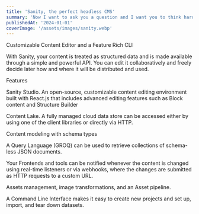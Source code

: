 ```yaml
---
title: 'Sanity, the perfect headless CMS'
summary: 'Now I want to ask you a question and I want you to think hard about it before moving forward. I'm going to make a change to this and I want you to tell me which will have the better performance characteristics.'
publishedAt: '2024-01-01'
coverImage: '/assets/images/sanity.webp'
---
```


Customizable Content Editor and a Feature Rich CLI

With Sanity, your content is treated as structured data and is made available through a simple and powerful API. You can edit it collaboratively and freely decide later how and where it will be distributed and used.

Features

Sanity Studio. An open-source, customizable content editing environment built with React.js that includes advanced editing features such as Block content and Structure Builder

Content Lake. A fully managed cloud data store can be accessed either by using one of the client libraries or directly via HTTP.

Content modeling with schema types

A Query Language (GROQ) can be used to retrieve collections of schema-less JSON documents.

Your Frontends and tools can be notified whenever the content is changed using real-time listeners or via webhooks, where the changes are submitted as HTTP requests to a custom URL.

Assets management, image transformations, and an Asset pipeline.

A Command Line Interface makes it easy to create new projects and set up, import, and tear down datasets.
